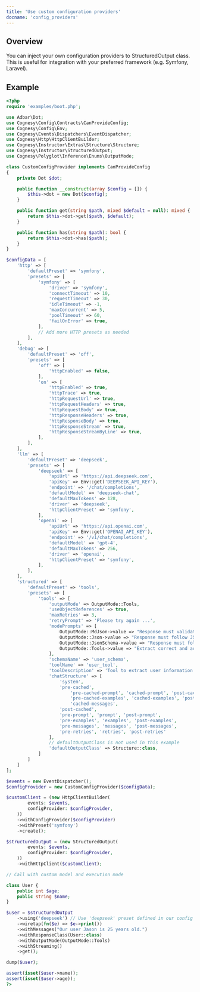 ```yaml
---
title: 'Use custom configuration providers'
docname: 'config_providers'
---
```


## Overview

You can inject your own configuration providers to StructuredOutput class.
This is useful for integration with your preferred framework (e.g. Symfony,
Laravel).

## Example

```php
<?php
require 'examples/boot.php';

use Adbar\Dot;
use Cognesy\Config\Contracts\CanProvideConfig;
use Cognesy\Config\Env;
use Cognesy\Events\Dispatchers\EventDispatcher;
use Cognesy\Http\HttpClientBuilder;
use Cognesy\Instructor\Extras\Structure\Structure;
use Cognesy\Instructor\StructuredOutput;
use Cognesy\Polyglot\Inference\Enums\OutputMode;

class CustomConfigProvider implements CanProvideConfig
{
    private Dot $dot;

    public function __construct(array $config = []) {
        $this->dot = new Dot($config);
    }

    public function get(string $path, mixed $default = null): mixed {
        return $this->dot->get($path, $default);
    }

    public function has(string $path): bool {
        return $this->dot->has($path);
    }
}

$configData = [
    'http' => [
        'defaultPreset' => 'symfony',
        'presets' => [
            'symfony' => [
                'driver' => 'symfony',
                'connectTimeout' => 10,
                'requestTimeout' => 30,
                'idleTimeout' => -1,
                'maxConcurrent' => 5,
                'poolTimeout' => 60,
                'failOnError' => true,
            ],
            // Add more HTTP presets as needed
        ],
    ],
    'debug' => [
        'defaultPreset' => 'off',
        'presets' => [
            'off' => [
                'httpEnabled' => false,
            ],
            'on' => [
                'httpEnabled' => true,
                'httpTrace' => true,
                'httpRequestUrl' => true,
                'httpRequestHeaders' => true,
                'httpRequestBody' => true,
                'httpResponseHeaders' => true,
                'httpResponseBody' => true,
                'httpResponseStream' => true,
                'httpResponseStreamByLine' => true,
            ],
        ],
    ],
    'llm' => [
        'defaultPreset' => 'deepseek',
        'presets' => [
            'deepseek' => [
                'apiUrl' => 'https://api.deepseek.com',
                'apiKey' => Env::get('DEEPSEEK_API_KEY'),
                'endpoint' => '/chat/completions',
                'defaultModel' => 'deepseek-chat',
                'defaultMaxTokens' => 128,
                'driver' => 'deepseek',
                'httpClientPreset' => 'symfony',
            ],
            'openai' => [
                'apiUrl' => 'https://api.openai.com',
                'apiKey' => Env::get('OPENAI_API_KEY'),
                'endpoint' => '/v1/chat/completions',
                'defaultModel' => 'gpt-4',
                'defaultMaxTokens' => 256,
                'driver' => 'openai',
                'httpClientPreset' => 'symfony',
            ],
        ],
    ],
    'structured' => [
        'defaultPreset' => 'tools',
        'presets' => [
            'tools' => [
                'outputMode' => OutputMode::Tools,
                'useObjectReferences' => true,
                'maxRetries' => 3,
                'retryPrompt' => 'Please try again ...',
                'modePrompts' => [
                    OutputMode::MdJson->value => "Response must validate against this JSON Schema:\n<|json_schema|>\n. Respond correctly with strict JSON object within a ```json {} ``` codeblock.\n",
                    OutputMode::Json->value => "Response must follow JSON Schema:\n<|json_schema|>\n. Respond correctly with strict JSON object.\n",
                    OutputMode::JsonSchema->value => "Response must follow provided JSON Schema. Respond correctly with strict JSON object.\n",
                    OutputMode::Tools->value => "Extract correct and accurate data from the input using provided tools.\n",
                ],
                'schemaName' => 'user_schema',
                'toolName' => 'user_tool',
                'toolDescription' => 'Tool to extract user information ...',
                'chatStructure' => [
                    'system',
                    'pre-cached',
                        'pre-cached-prompt', 'cached-prompt', 'post-cached-prompt',
                        'pre-cached-examples', 'cached-examples', 'post-cached-examples',
                        'cached-messages',
                    'post-cached',
                    'pre-prompt', 'prompt', 'post-prompt',
                    'pre-examples', 'examples', 'post-examples',
                    'pre-messages', 'messages', 'post-messages',
                    'pre-retries', 'retries', 'post-retries'
                ],
                // defaultOutputClass is not used in this example
                'defaultOutputClass' => Structure::class,
            ]
        ]
    ]
];

$events = new EventDispatcher();
$configProvider = new CustomConfigProvider($configData);

$customClient = (new HttpClientBuilder(
        events: $events,
        configProvider: $configProvider,
    ))
    ->withConfigProvider($configProvider)
    ->withPreset('symfony')
    ->create();

$structuredOutput = (new StructuredOutput(
        events: $events,
        configProvider: $configProvider,
    ))
    ->withHttpClient($customClient);

// Call with custom model and execution mode

class User {
    public int $age;
    public string $name;
}

$user = $structuredOutput
    ->using('deepseek') // Use 'deepseek' preset defined in our config provider
    ->wiretap(fn($e) => $e->print())
    ->withMessages("Our user Jason is 25 years old.")
    ->withResponseClass(User::class)
    ->withOutputMode(OutputMode::Tools)
    ->withStreaming()
    ->get();

dump($user);

assert(isset($user->name));
assert(isset($user->age));
?>
```

